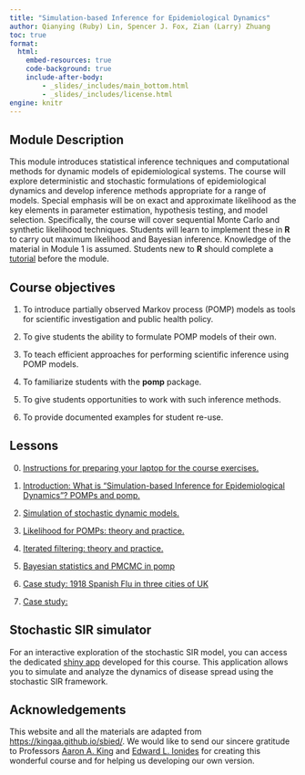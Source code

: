 ```yaml
---
title: "Simulation-based Inference for Epidemiological Dynamics"
author: Qianying (Ruby) Lin, Spencer J. Fox, Zian (Larry) Zhuang
toc: true
format:
  html:
    embed-resources: true
    code-background: true
    include-after-body:
        - _slides/_includes/main_bottom.html
        - _slides/_includes/license.html
engine: knitr
---
```


## Module Description

This module introduces statistical inference techniques and computational methods for dynamic models of epidemiological systems. 
The course will explore deterministic and stochastic formulations of epidemiological dynamics and develop inference methods appropriate for a range of models. 
Special emphasis will be on exact and approximate likelihood as the key elements in parameter estimation, hypothesis testing, and model selection. 
Specifically, the course will cover sequential Monte Carlo and synthetic likelihood techniques. Students will learn to implement these in **R** to carry out maximum likelihood and Bayesian inference. 
Knowledge of the material in Module 1 is assumed. 
Students new to **R** should complete a [tutorial](https://kingaa.github.io/R_Tutorial/) before the module.

## Course objectives

1.  To introduce partially observed Markov process (POMP) models as tools for scientific investigation and public health policy.

2.  To give students the ability to formulate POMP models of their own.

3.  To teach efficient approaches for performing scientific inference using POMP models.

4.  To familiarize students with the **pomp** package.

5.  To give students opportunities to work with such inference methods.

6.  To provide documented examples for student re-use.

## Lessons

0.  [Instructions for preparing your laptop for the course exercises.](https://rubbislam.quarto.pub/episim/instruction.html)

1.  [Introduction: What is “Simulation-based Inference for Epidemiological Dynamics”? POMPs and pomp.](https://rubbislam.quarto.pub/episim/introduction.html)

2.  [Simulation of stochastic dynamic models.](https://rubbislam.quarto.pub/episim/simulation.html)

3.  [Likelihood for POMPs: theory and practice.](https://rubbislam.quarto.pub/episim/likelihood.html)

4.  [Iterated filtering: theory and practice.](https://rubbislam.quarto.pub/episim/iterated.html)

5.  [Bayesian statistics and PMCMC in pomp](https://rubbislam.quarto.pub/episim/Bayesian.html)

6.  [Case study: 1918 Spanish Flu in three cities of UK](https://rubbislam.quarto.pub/episim/case%20study.html)

7.  [Case study:](https://rubbislam.quarto.pub/episim/case%20study.html)

## Stochastic SIR simulator

For an interactive exploration of the stochastic SIR model, you can access the dedicated [shiny app](https://spncrfx.shinyapps.io/stochastic-sir/) developed for this course. 
This application allows you to simulate and analyze the dynamics of disease spread using the stochastic SIR framework.

## Acknowledgements

This website and all the materials are adapted from <https://kingaa.github.io/sbied/>. 
We would like to send our sincere gratitude to Professors [Aaron A. King](https://kinglab.eeb.lsa.umich.edu/king) and [Edward L. Ionides](https://dept.stat.lsa.umich.edu/~ionides/) for creating this wonderful course and for helping us developing our own version.
